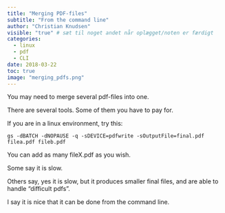 ```yaml
---
title: "Merging PDF-files"
subtitle: "From the command line"
author: "Christian Knudsen"
visible: "true" # sæt til noget andet når oplægget/noten er færdigt
categories:
  - linux
  - pdf
  - CLI
date: 2018-03-22
toc: true
image: "merging_pdfs.png"
---
```

You may need to merge several pdf-files into one.

There are several tools. Some of them you have to pay for.

If you are in a linux environment, try this:

```
gs -dBATCH -dNOPAUSE -q -sDEVICE=pdfwrite -sOutputFile=final.pdf filea.pdf fileb.pdf
```


You can add as many fileX.pdf as you wish.

Some say it is slow.

Others say, yes it is slow, but it produces smaller final files, and are able to handle "difficult pdfs".

I say it is nice that it can be done from the command line.